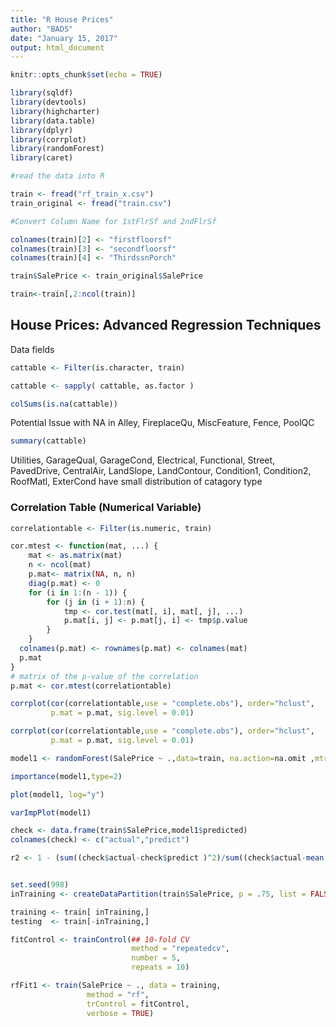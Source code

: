```yaml
---
title: "R House Prices"
author: "BADS"
date: "January 15, 2017"
output: html_document
---
```


```r
knitr::opts_chunk$set(echo = TRUE)

library(sqldf)
library(devtools)
library(highcharter)
library(data.table)
library(dplyr)
library(corrplot)
library(randomForest)
library(caret)

#read the data into R

train <- fread("rf_train_x.csv")
train_original <- fread("train.csv")

#Convert Column Name for 1stFlrSf and 2ndFlrSf

colnames(train)[2] <- "firstfloorsf"
colnames(train)[3] <- "secondfloorsf"
colnames(train)[4] <- "ThirdssnPorch"

train$SalePrice <- train_original$SalePrice

train<-train[,2:ncol(train)]

```

## House Prices: Advanced Regression Techniques

Data fields


```r

cattable <- Filter(is.character, train)

cattable <- sapply( cattable, as.factor )

colSums(is.na(cattable))

```

Potential Issue with NA in Alley, FireplaceQu, MiscFeature, Fence, PoolQC

```r

summary(cattable)

```

Utilities, GarageQual, GarageCond, Electrical, Functional, Street, PavedDrive, CentralAir, LandSlope, LandContour, Condition1, Condition2, RoofMatl, ExterCond have small distribution of catagory type

### Correlation Table (Numerical Variable)


```r

correlationtable <- Filter(is.numeric, train)

cor.mtest <- function(mat, ...) {
    mat <- as.matrix(mat)
    n <- ncol(mat)
    p.mat<- matrix(NA, n, n)
    diag(p.mat) <- 0
    for (i in 1:(n - 1)) {
        for (j in (i + 1):n) {
            tmp <- cor.test(mat[, i], mat[, j], ...)
            p.mat[i, j] <- p.mat[j, i] <- tmp$p.value
        }
    }
  colnames(p.mat) <- rownames(p.mat) <- colnames(mat)
  p.mat
}
# matrix of the p-value of the correlation
p.mat <- cor.mtest(correlationtable)

corrplot(cor(correlationtable,use = "complete.obs"), order="hclust", 
         p.mat = p.mat, sig.level = 0.01)

corrplot(cor(correlationtable,use = "complete.obs"), order="hclust", 
         p.mat = p.mat, sig.level = 0.01)

```


```r

model1 <- randomForest(SalePrice ~ .,data=train, na.action=na.omit ,mtry=3,importance=TRUE)

importance(model1,type=2)

plot(model1, log="y")

varImpPlot(model1)

check <- data.frame(train$SalePrice,model1$predicted)
colnames(check) <- c("actual","predict")

r2 <- 1 - (sum((check$actual-check$predict )^2)/sum((check$actual-mean(check$actual))^2))



```

```r

set.seed(998)
inTraining <- createDataPartition(train$SalePrice, p = .75, list = FALSE)

training <- train[ inTraining,]
testing  <- train[-inTraining,]

fitControl <- trainControl(## 10-fold CV
                           method = "repeatedcv",
                           number = 5,
                           repeats = 10)

rfFit1 <- train(SalePrice ~ ., data = training, 
                 method = "rf", 
                 trControl = fitControl,
                 verbose = TRUE)

```
